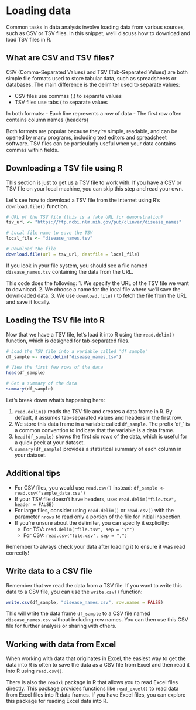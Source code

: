 
# Loading data

Common tasks in data analysis involve loading data from various sources, such as CSV or TSV files. In this snippet, we'll discuss how to download and load TSV files in R.

## What are CSV and TSV files?

CSV (Comma-Separated Values) and TSV (Tab-Separated Values) are both simple file formats used to store tabular data, such as spreadsheets or databases. The main difference is the delimiter used to separate values:

- CSV files use commas (,) to separate values
- TSV files use tabs (\t) to separate values

In both formats:
- Each line represents a row of data
- The first row often contains column names (headers)

Both formats are popular because they're simple, readable, and can be opened by many programs, including text editors and spreadsheet software. TSV files can be particularly useful when your data contains commas within fields.

## Downloading a TSV file using R

This section is just to get us a TSV file to work with. If you have a CSV or TSV file on your local machine, you can skip this step and read your own. 

Let's see how to download a TSV file from the internet using R's `download.file()` function.

```r
# URL of the TSV file (this is a fake URL for demonstration)
tsv_url <- "https://ftp.ncbi.nlm.nih.gov/pub/clinvar/disease_names"

# Local file name to save the TSV
local_file <- "disease_names.tsv"

# Download the file
download.file(url = tsv_url, destfile = local_file)
```

If you look in your file system, you should see a file named `disease_names.tsv` containing the data from the URL.

This code does the following:
1. We specify the URL of the TSV file we want to download.
2. We choose a name for the local file where we'll save the downloaded data.
3. We use `download.file()` to fetch the file from the URL and save it locally.

## Loading the TSV file into R

Now that we have a TSV file, let's load it into R using the `read.delim()` function, which is designed for tab-separated files.

```r
# Load the TSV file into a variable called 'df_sample'
df_sample <- read.delim("disease_names.tsv")

# View the first few rows of the data
head(df_sample)

# Get a summary of the data
summary(df_sample)
```

Let's break down what's happening here:

1. `read.delim()` reads the TSV file and creates a data frame in R. By default, it assumes tab-separated values and headers in the first row.
2. We store this data frame in a variable called `df_sample`. The prefix 'df_' is a common convention to indicate that the variable is a data frame.
3. `head(df_sample)` shows the first six rows of the data, which is useful for a quick peek at your dataset.
4. `summary(df_sample)` provides a statistical summary of each column in your dataset.

## Additional tips

- For CSV files, you would use `read.csv()` instead: `df_sample <- read.csv("sample_data.csv")`
- If your TSV file doesn't have headers, use: `read.delim("file.tsv", header = FALSE)`
- For large files, consider using `read.delim()` or `read.csv()` with the parameter `nrows` to read only a portion of the file for initial inspection.
- If you're unsure about the delimiter, you can specify it explicitly:
  - For TSV: `read.delim("file.tsv", sep = "\t")`
  - For CSV: `read.csv("file.csv", sep = ",")`

Remember to always check your data after loading it to ensure it was read correctly!

## Write data to a CSV file

Remember that we read the data from a TSV file. If you want to write this data to a CSV file, you can use the `write.csv()` function:

```r
write.csv(df_sample, "disease_names.csv", row.names = FALSE)
```

This will write the data frame `df_sample` to a CSV file named `disease_names.csv` without including row names. You can then use this CSV file for further analysis or sharing with others.

## Working with data from Excel

When working with data that originates in Excel, the easiest way to get the data into R is often to save the data as a CSV file from Excel and then read it into R using `read.csv()`.

There is also the `readxl` package in R that allows you to read Excel files directly. This package provides functions like `read_excel()` to read data from Excel files into R data frames. If you have Excel files, you can explore this package for reading Excel data into R.

